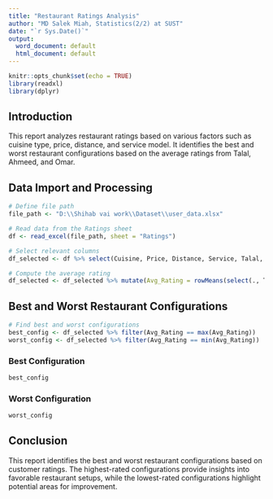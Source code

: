 ```yaml
---
title: "Restaurant Ratings Analysis"
author: "MD Salek Miah, Statistics(2/2) at SUST"
date: "`r Sys.Date()`"
output:
  word_document: default
  html_document: default
---
```


```r
knitr::opts_chunk$set(echo = TRUE)
library(readxl)
library(dplyr)
```

## Introduction

This report analyzes restaurant ratings based on various factors such as cuisine type, price, distance, and service model. It identifies the best and worst restaurant configurations based on the average ratings from Talal, Ahmeed, and Omar.

## Data Import and Processing

```r
# Define file path
file_path <- "D:\\Shihab vai work\\Dataset\\user_data.xlsx"

# Read data from the Ratings sheet
df <- read_excel(file_path, sheet = "Ratings")

# Select relevant columns
df_selected <- df %>% select(Cuisine, Price, Distance, Service, Talal, Ahmeed, Omar)

# Compute the average rating
df_selected <- df_selected %>% mutate(Avg_Rating = rowMeans(select(., Talal, Ahmeed, Omar), na.rm = TRUE))
```

## Best and Worst Restaurant Configurations

```r
# Find best and worst configurations
best_config <- df_selected %>% filter(Avg_Rating == max(Avg_Rating))
worst_config <- df_selected %>% filter(Avg_Rating == min(Avg_Rating))
```

### Best Configuration

```r
best_config
```

### Worst Configuration

```r
worst_config
```

## Conclusion

This report identifies the best and worst restaurant configurations based on customer ratings. The highest-rated configurations provide insights into favorable restaurant setups, while the lowest-rated configurations highlight potential areas for improvement.
